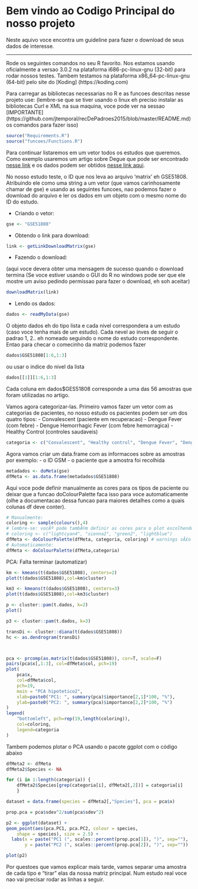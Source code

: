# Bem vindo ao Codigo Principal do nosso projeto

Neste aquivo voce encontra um guideline para fazer o download de seus dados de interesse.

-------------------------------
Rode os seguintes comandos no seu R favorito. Nos estamos usando oficialmente 
a versao 3.0.2 na plataforma i686-pc-linux-gnu (32-bit) para rodar nossos 
testes. Tambem testamos na plataforma x86_64-pc-linux-gnu (64-bit) pelo site
do [Koding] (https://koding.com)

Para carregar as bibliotecas necessarias no R e as funcoes descritas nesse projeto use:
(lembre-se que se tiver usando o linux eh preciso instalar as bibliotecas Curl e XML
na sua maquina, voce pode ver na sessao [IMPORTANTE] (https://github.com/jtemporal/recDePadroes2015/blob/master/README.md)
os comandos para fazer isso)
```r
source("Requirements.R")
source("funcoes/Functions.R")
```

Para continuar listaremos em um vetor todos os estudos que queremos. Como
exemplo usaremos um artigo sobre Degue que pode ser encontrado [nesse link](http://www.ncbi.nlm.nih.gov/pmc/articles/PMC4116428/)
e os dados podem ser obtidos [nesse link aqui](http://www.ncbi.nlm.nih.gov/geo/query/acc.cgi?acc=GSE51808).

No nosso estudo teste, o ID que nos leva ao arquivo 'matrix' eh GSE51808. 
Atribuindo ele como uma string a um vetor (que vamos carinhosamente chamar de gse)
e usando as seguintes funcoes, nao podemos fazer o download do arquivo
e ler os dados em um objeto com o mesmo nome do ID do estudo.

- Criando o vetor:
```r
gse <- "GSE51808"
```
- Obtendo o link para download:
```r
link <- getLinkDownloadMatrix(gse)
```
- Fazendo o download:

(aqui voce devera obter uma mensagem de sucesso quando o download termina
(Se voce estiver usando o GUI do R no windows pode ser que ele mostre um aviso
pedindo permissao para fazer o download, eh soh aceitar)
```r
downloadMatrix(link)
```
- Lendo os dados:
```r
dados <- readMyData(gse)
```
O objeto dados eh do tipo lista e cada nivel correspondera a um estudo (caso
voce tenha mais de um estudo). Cada nevel ao inves de seguir o padrao 1, 2..
eh nomeado seguindo o nome do estudo correspondente.
Entao para checar o comecinho da matriz podemos fazer
```r
dados$GSE51808[1:6,1:3]
```
ou usar o indice do nivel da lista
```r
dados[[1]][1:6,1:3]
```
Cada coluna em dados$GES51808 corresponde a uma das 56 amostras que foram 
utilizadas no artigo.

Vamos agora categorizar-las. Primeiro vamos fazer um vetor com as categorias de
pacientes, no nosso estudo os pacientes podem ser um dos quatro tipos:
- Convalescent (paciente em recuperacao)
- Dengue Fever (com febre)
- Dengue Hemorrhagic Fever (com febre hemorragica)
- Healthy Control (controles saudaveis)
```r
categoria <- c("Convalescent", "Healthy control", "Dengue Fever", "Dengue Hemorrhagic Fever")
```
Agora vamos criar um data.frame com as informacoes sobre as amostras por exemplo:
- o ID GSM
- o paciente que a amostra foi recolhida
```r
metadados <- doMeta(gse)
dfMeta <- as.data.frame(metadados$GSE51808)
```
Aqui voce pode definir manualmente as cores para os tipos de paciente ou
deixar que a funcao doColourPalette faca isso para voce automaticamente
(olhe a documentacao dessa funcao para maiores detalhes como a quais colunas df
deve conter).

```r
# Manualmente:
coloring <- sample(colours(),4)
# lembre-se: vocÃª pode tambÃ©m definir as cores para o plot escolhendo-as
# coloring <- c("lightcyan4", "sienna2", "green2", "lightblue")
dfMeta <- doColourPalette(dfMeta, categoria, coloring) # warnings sÃ£o esperados
# Automaticamente:
dfMeta <- doColourPalette(dfMeta,categoria)
```

PCA: Falta terminar (automatizar)
```r
km <- kmeans(t(dados$GSE51808), centers=2)
plot(t(dados$GSE51808),col=km$cluster)

km3 <- kmeans(t(dados$GSE51808), centers=3)
plot(t(dados$GSE51808),col=km3$cluster)

p <- cluster::pam(t.dados, k=2)
plot()

p3 <- cluster::pam(t.dados, k=3)

transDi <- cluster::diana(t(dados$GSE51808))
hc <- as.dendrogram(transDi)



pca <- prcomp(as.matrix(t(dados$GSE51808)), cor=T, scale=F)
pairs(pca$x[,1:3], col=dfMeta$col, pch=19)
plot(
    pca$x,
    col=dfMeta$col,
    pch=19,
    main = "PCA hipotetico2",
    xlab=paste0("PC1: ", summary(pca)$importance[2,1]*100, "%"),
    ylab=paste0("PC2: ", summary(pca)$importance[2,2]*100, "%")
)
legend(
    "bottomleft", pch=rep(19,length(coloring)),
    col=coloring,
    legend=categoria
)
```
Tambem podemos plotar o PCA usando o pacote ggplot com o código abaixo
```r
dfMeta2 <- dfMeta
dfMeta2$Species <- NA

for (i in 1:length(categoria)) {
    dfMeta2$Species[grep(categoria[i], dfMeta2[,2])] = categoria[i]
    }

dataset = data.frame(species = dfMeta2[,"Species"], pca = pca$x)

prop.pca = pca$sdev^2/sum(pca$sdev^2)

p2 <- ggplot(dataset) + 
geom_point(aes(pca.PC1, pca.PC2, colour = species, 
    shape = species), size = 2.5) +
  labs(x = paste("PC1 (", scales::percent(prop.pca[1]), ")", sep=""),
       y = paste("PC2 (", scales::percent(prop.pca[2]), ")", sep=""))

plot(p2)


```
Por questoes que vamos explicar mais tarde, vamos separar uma amostra de cada
tipo e "tirar" elas da nossa matriz principal. Num estudo real voce nao vai
precisar rodar as linhas a seguir.
```r

```

